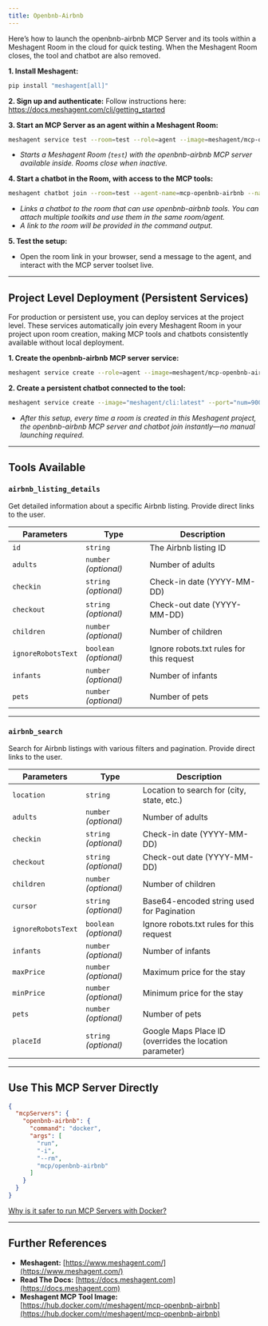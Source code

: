 ```yaml
---
title: Openbnb-Airbnb
---
```



Here’s how to launch the openbnb-airbnb MCP Server and its tools within a Meshagent Room in the cloud for quick testing. When the Meshagent Room closes, the tool and chatbot are also removed.

**1. Install Meshagent:**
```sh
pip install "meshagent[all]"
```

**2. Sign up and authenticate:**
Follow instructions here: https://docs.meshagent.com/cli/getting_started

**3. Start an MCP Server as an agent within a Meshagent Room:**
```sh
meshagent service test --room=test --role=agent --image=meshagent/mcp-openbnb-airbnb:latest --env MESHAGENT_PORT=8001 --port="num=8001 path=/webhook liveness=/ type=meshagent.callable" --name=mcp-openbnb-airbnb-service-test
```
- *Starts a Meshagent Room (`test`) with the openbnb-airbnb MCP server available inside. Rooms close when inactive.*

**4. Start a chatbot in the Room, with access to the MCP tools:**
```sh
meshagent chatbot join --room=test --agent-name=mcp-openbnb-airbnb --name=mcp-openbnb-airbnb --toolkit=mcp-openbnb-airbnb
```
- *Links a chatbot to the room that can use openbnb-airbnb tools. You can attach multiple toolkits and use them in the same room/agent.*
- *A link to the room will be provided in the command output.*

**5. Test the setup:**
- Open the room link in your browser, send a message to the agent, and interact with the MCP server toolset live.

---

## Project Level Deployment (Persistent Services)

For production or persistent use, you can deploy services at the project level. These services automatically join every Meshagent Room in your project upon room creation, making MCP tools and chatbots consistently available without local deployment.

**1. Create the openbnb-airbnb MCP server service:**
```sh
meshagent service create --role=agent --image=meshagent/mcp-openbnb-airbnb:latest --env MESHAGENT_PORT=8001 --port="num=8001 path=/webhook liveness=/ type=meshagent.callable" --name=mcp-openbnb-airbnb-service
```

**2. Create a persistent chatbot connected to the tool:**
```sh
meshagent service create --image="meshagent/cli:latest" --port="num=9001 path=/agent liveness=/ type=meshagent.callable participant_name=mcp-openbnb-airbnb-chatbot" --env="MESHAGENT_PORT=9001" --name="mcp-openbnb-airbnb-chatbot-service" --command="meshagent chatbot service --agent-name=mcp-openbnb-airbnb-chatbot --toolkit=mcp-openbnb-airbnb"
```
- *After this setup, every time a room is created in this Meshagent project, the openbnb-airbnb MCP server and chatbot join instantly—no manual launching required.*

---

## Tools Available

### `airbnb_listing_details`
Get detailed information about a specific Airbnb listing. Provide direct links to the user.

Parameters|Type|Description
-|-|-
`id`|`string`|The Airbnb listing ID
`adults`|`number` *(optional)*|Number of adults
`checkin`|`string` *(optional)*|Check-in date (YYYY-MM-DD)
`checkout`|`string` *(optional)*|Check-out date (YYYY-MM-DD)
`children`|`number` *(optional)*|Number of children
`ignoreRobotsText`|`boolean` *(optional)*|Ignore robots.txt rules for this request
`infants`|`number` *(optional)*|Number of infants
`pets`|`number` *(optional)*|Number of pets

---

### `airbnb_search`
Search for Airbnb listings with various filters and pagination. Provide direct links to the user.

Parameters|Type|Description
-|-|-
`location`|`string`|Location to search for (city, state, etc.)
`adults`|`number` *(optional)*|Number of adults
`checkin`|`string` *(optional)*|Check-in date (YYYY-MM-DD)
`checkout`|`string` *(optional)*|Check-out date (YYYY-MM-DD)
`children`|`number` *(optional)*|Number of children
`cursor`|`string` *(optional)*|Base64-encoded string used for Pagination
`ignoreRobotsText`|`boolean` *(optional)*|Ignore robots.txt rules for this request
`infants`|`number` *(optional)*|Number of infants
`maxPrice`|`number` *(optional)*|Maximum price for the stay
`minPrice`|`number` *(optional)*|Minimum price for the stay
`pets`|`number` *(optional)*|Number of pets
`placeId`|`string` *(optional)*|Google Maps Place ID (overrides the location parameter)

---

## Use This MCP Server Directly

```json
{
  "mcpServers": {
    "openbnb-airbnb": {
      "command": "docker",
      "args": [
        "run",
        "-i",
        "--rm",
        "mcp/openbnb-airbnb"
      ]
    }
  }
}
```

[Why is it safer to run MCP Servers with Docker?](https://www.docker.com/blog/the-model-context-protocol-simplifying-building-ai-apps-with-anthropic-claude-desktop-and-docker/)

---

## Further References

- **Meshagent:** [https://www.meshagent.com/](https://www.meshagent.com/)
- **Read The Docs:** [https://docs.meshagent.com](https://docs.meshagent.com)
- **Meshagent MCP Tool Image:** [https://hub.docker.com/r/meshagent/mcp-openbnb-airbnb](https://hub.docker.com/r/meshagent/mcp-openbnb-airbnb)